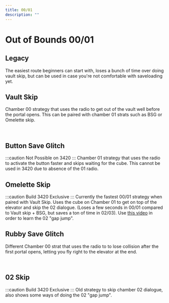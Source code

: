```yaml
---
title: 00/01
description: ""
---
```


# Out of Bounds 00/01


<Tabs queryString="tab" defaultValue="beginner" className="tabs tabs--block">
<TabItem value="beginner" label="Beginner" attributes={{className: "beginner"}}>

## Legacy

The easiest route beginners can start with, loses a bunch of time over doing vault skip, but can be used in case you're not comfortable with 
saveloading yet.

<YouTube url="https://youtu.be/_8CkCPzXMOA"/>

</TabItem>
<TabItem value="intermediate" label="Intermediate" attributes={{className: "intermediate"}}>

## Vault Skip

Chamber 00 strategy that uses the radio to get out of the vault well before the portal opens. This can be paired with chamber 01 strats
such as BSG or Omelette skip.

<YouTube url="https://youtu.be/CFMG-a2vzqM"/>
<br/>

## Button Save Glitch

:::caution Not Possible on 3420
:::
Chamber 01 strategy that uses the radio to activate the button faster and skips waiting for the cube. This cannot be used in 3420 due to
absence of the 01 radio.

<YouTube url="https://youtu.be/6EtIcAK2Yz8"/>

</TabItem>
<TabItem value="advanced" label="Advanced" attributes={{className: "advanced"}}>

## Omelette Skip

:::caution Build 3420 Exclusive
:::
Currently the fastest 00/01 strategy when paired with Vault Skip. Uses the cube on Chamber 01 to get on top of the elevator and skip the
02 dialogue. (Loses a few seconds in 00/01 compared to Vault skip + BSG, but saves a ton of time in 02/03). Use [this video](https://youtu.be/q6D-HgOO4Zc?t=175)
in order to learn the 02 "gap jump".

<YouTube url="https://www.youtube.com/watch?v=OnO-U6qYovM"/>

</TabItem>
<TabItem value="outdated" label="Outdated" attributes={{className: "outdated"}}>

## Rubby Save Glitch

Different Chamber 00 strat that uses the radio to to lose collision after the first portal opens, letting you fly right to the elevator
at the end.

<YouTube url="https://youtu.be/1kA-EYvifzc"/>
<br/>

## 02 Skip

:::caution Build 3420 Exclusive
:::
Old strategy to skip chamber 02 dialogue, also shows some ways of doing the 02 "gap jump".

<YouTube url="https://youtu.be/q6D-HgOO4Zc"/>

</TabItem>
</Tabs>